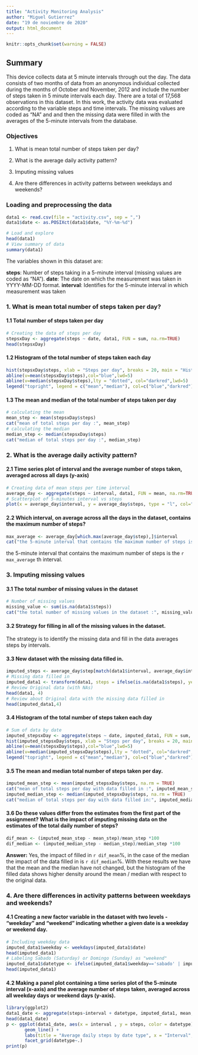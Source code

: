 ---
title: "Activity Monitoring Analysis"
author: "Miguel Gutierrez"
date: "19 de noviembre de 2020"
output: html_document
---

```{r setup, include=FALSE}
knitr::opts_chunk$set(warning = FALSE)
```

## Summary
This device collects data at 5 minute intervals through out the day. The data consists of two months of data from an anonymous individual collected during the months of October and November, 2012 and include the number of steps taken in 5 minute intervals each day. There are a total of 17,568 observations in this dataset. In this work, the activity data was evaluated according to the variable steps and time intervals. The missing values are coded as "NA" and and then the missing data were filled in with the averages of the 5-minute intervals from the database.

### Objectives
1. What is mean total number of steps taken per day?

2. What is the average daily activity pattern?

3. Imputing missing values

4. Are there differences in activity patterns between weekdays and weekends?

### Loading and preprocessing the data 

```{r echo=FALSE, results='hide'}
data1 <- read.csv(file = "activity.csv", sep = ",")
data1$date <- as.POSIXct(data1$date, "%Y-%m-%d")
```
```{r echo=TRUE}
# Load and explore
head(data1)
# View summary of data
summary(data1)
```
The variables shown in this dataset are:

**steps**: Number of steps taking in a 5-minute interval (missing values are coded as "NA").
**date**: The date on which the measurement was taken in YYYY-MM-DD format.
**interval**: Identifies for the 5-minute interval in which measurement was taken

### 1. What is mean total number of steps taken per day?

#### 1.1 Total number of steps taken per day

```{r echo=TRUE}
# Creating the data of steps per day
stepsxDay <- aggregate(steps ~ date, data1, FUN = sum, na.rm=TRUE)
head(stepsxDay)
```

#### 1.2 Histogram of the total number of steps taken each day

```{r echo=TRUE}
hist(stepsxDay$steps, xlab = "Steps per day", breaks = 20, main = "Histogram of Total steps per day", col = "yellow")
abline(v=mean(stepsxDay$steps),col="blue",lwd=5)
abline(v=median(stepsxDay$steps),lty = "dotted", col="darkred",lwd=5)
legend("topright", legend = c("mean","median"), col=c("blue","darkred"), lwd=5,bty = "n")
```

#### 1.3 The mean and median of the total number of steps taken per day

```{r echo=FALSE}
# calculating the mean
mean_step <- mean(stepsxDay$steps)
cat("mean of total steps per day :", mean_step)
# calculating the median
median_step <- median(stepsxDay$steps)
cat("median of total steps per day :", median_step)
```

### 2. What is the average daily activity pattern?
#### 2.1 Time series plot of interval and the average number of steps taken, averaged across all days (y-axis)
```{r scatterplot, fig.height=5, echo=TRUE}
# Creating data of mean steps per time interval
average_day <- aggregate(steps ~ interval, data1, FUN = mean, na.rm=TRUE)
# Scatterplot of 5-minutes interval vs steps
plot(x = average_day$interval, y = average_day$steps, type = "l", col="red", lwd = 2, xlab = "Interval", ylab="Average of daily steps", main="Average of steps per intervals")
```

#### 2.2 Which interval, on average across all the days in the dataset, contains the maximum number of steps?

```{r echo=FALSE}
max_average <- average_day[which.max(average_day$step),]$interval
cat("the 5-minute interval that contains the maximum number of steps is ", max_average, "th interval")
```

the 5-minute interval that contains the maximum number of steps is the `r max_average` th interval.

### 3. Imputing missing values

#### 3.1 The total number of missing values in the dataset

```{r echo=FALSE}
# Number of missing values
missing_value <- sum(is.na(data1$steps))
cat("the total number of missing values in the dataset :", missing_value)
```

#### 3.2 Strategy for filling in all of the missing values in the dataset.

The strategy is to identify the missing data and fill in the data averages steps by intervals.

#### 3.3 New dataset with the missing data filled in.
```{r echo=TRUE}
imputed_steps <- average_day$step[match(data1$interval, average_day$interval)]
# Missing data filled in 
imputed_data1 <- transform(data1, steps = ifelse(is.na(data1$steps), yes = imputed_steps, no = data1$steps))
# Review Original data (with NAs)
head(data1, 4)
# Review about Original data with the missing data filled in
head(imputed_data1,4)
```

#### 3.4 Histogram of the total number of steps taken each day

```{r echo=FALSE}
# Sum of data by date
imputed_stepsxDay <- aggregate(steps ~ date, imputed_data1, FUN = sum, na.rm=TRUE)
hist(imputed_stepsxDay$steps, xlab = "Steps per day", breaks = 20, main = "Histogram of Total steps per day with data filled in", col = "yellow")
abline(v=mean(stepsxDay$steps),col="blue",lwd=5)
abline(v=median(imputed_stepsxDay$steps),lty = "dotted", col="darkred",lwd=5)
legend("topright", legend = c("mean","median"), col=c("blue","darkred"), lwd=5,bty = "n")
```

#### 3.5 The mean and median total number of steps taken per day. 

```{r echo=FALSE}
imputed_mean_step <- mean(imputed_stepsxDay$steps, na.rm = TRUE)
cat("mean of total steps per day with data filled in :", imputed_mean_step)
imputed_median_step <- median(imputed_stepsxDay$steps, na.rm = TRUE)
cat("median of total steps per day with data filled in:", imputed_median_step)
```

#### 3.6 Do these values differ from the estimates from the first part of the assignment? What is the impact of imputing missing data on the estimates of the total daily number of steps?

```{r echo=FALSE}
dif_mean <- (imputed_mean_step - mean_step)/mean_step *100
dif_median <- (imputed_median_step - median_step)/median_step *100
```
**Answer:** Yes, the impact of filled in `r dif_mean`%, in the case of the median the impact of the data filled in is `r dif_median`%. With these results we have that the mean and the median have not changed, but the histogram of the filled data shows higher density around the mean / median with respect to the original data.

### 4. Are there differences in activity patterns between weekdays and weekends?

#### 4.1 Creating a new factor variable in the dataset with two levels - "weekday" and "weekend" indicating whether a given date is a weekday or weekend day.

```{r echo=TRUE}
# Including weekday data
imputed_data1$weekday <- weekdays(imputed_data1$date)
head(imputed_data1)
# Labeling Sabado (Saturday) or Domingo (Sunday) as "weekend"
imputed_data1$datetype <- ifelse(imputed_data1$weekday=='sabado' | imputed_data1$weekday=='domingo', 'weekend','weekday')
head(imputed_data1)
```

#### 4.2 Making a panel plot containing a time series plot of the 5-minute interval (x-axis) and the average number of steps taken, averaged across all weekday days or weekend days (y-axis).

```{r ggplot2, echo=TRUE}
library(ggplot2)
data1_date <- aggregate(steps~interval + datetype, imputed_data1, mean, na.rm = TRUE)
head(data1_date)
p <- ggplot(data1_date, aes(x = interval , y = steps, color = datetype)) +
       geom_line() +
       labs(title = "Average daily steps by date type", x = "Interval", y = "Average of steps") +
       facet_grid(datetype~.)
print(p)
```
